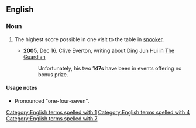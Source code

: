 ==English==

===Noun===
{{en-noun}}

# {{lb|en|snooker}} The highest score possible in one visit to the table in [[snooker]].
#* '''2005''', Dec 16. Clive Everton, writing about Ding Jun Hui in [[w:The Guardian|The Guardian]]
#*: Unfortunately, his two '''147s''' have been in events offering no bonus prize.
#: {{syn|en|maximum break|maximum}}

====Usage notes====
* Pronounced "one-four-seven".

[[Category:English terms spelled with 1]]
[[Category:English terms spelled with 4]]
[[Category:English terms spelled with 7]]